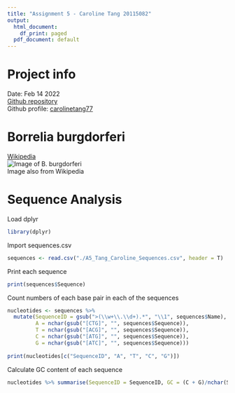 ```yaml
---
title: "Assignment 5 - Caroline Tang 20115082"
output:
  html_document:
    df_print: paged
  pdf_document: default
---
```

# Project info
Date: Feb 14 2022  
[Github repository](https://github.com/carolinetang77/biol432)  
Github profile: [carolinetang77](https://github.com/carolinetang77)

# Borrelia burgdorferi
[Wikipedia](https://en.wikipedia.org/wiki/Borrelia_burgdorferi)  
![Image of B. burgdorferi](https://upload.wikimedia.org/wikipedia/commons/thumb/f/f3/Borrelia_burgdorferi_%28CDC-PHIL_-6631%29_lores.jpg/330px-Borrelia_burgdorferi_%28CDC-PHIL_-6631%29_lores.jpg)  
Image also from Wikipedia

# Sequence Analysis

Load dplyr
```r
library(dplyr)
```

Import sequences.csv
```r
sequences <- read.csv("./A5_Tang_Caroline_Sequences.csv", header = T)
```

Print each sequence
```r
print(sequences$Sequence)
```

Count numbers of each base pair in each of the sequences
```r
nucleotides <- sequences %>% 
  mutate(SequenceID = gsub(">(\\w+\\.\\d+).*", "\\1", sequences$Name),
         A = nchar(gsub("[CTG]", "", sequences$Sequence)),
         T = nchar(gsub("[ACG]", "", sequences$Sequence)),
         C = nchar(gsub("[ATG]", "", sequences$Sequence)),
         G = nchar(gsub("[ATC]", "", sequences$Sequence)))
  
print(nucleotides[c("SequenceID", "A", "T", "C", "G")])
```
Calculate GC content of each sequence
```r
nucleotides %>% summarise(SequenceID = SequenceID, GC = (C + G)/nchar(Sequence))
```


